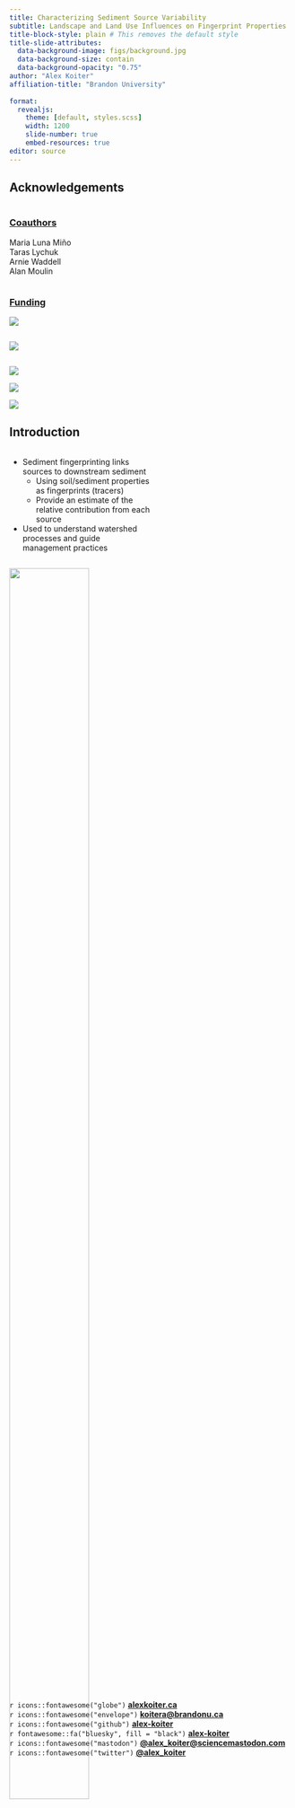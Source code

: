 ```yaml
---
title: Characterizing Sediment Source Variability
subtitle: Landscape and Land Use Influences on Fingerprint Properties
title-block-style: plain # This removes the default style
title-slide-attributes:
  data-background-image: figs/background.jpg
  data-background-size: contain
  data-background-opacity: "0.75"
author: "Alex Koiter"
affiliation-title: "Brandon University"
  
format: 
  revealjs:
    theme: [default, styles.scss]
    width: 1200
    slide-number: true
    embed-resources: true
editor: source
---
```


## Acknowledgements

::: {.column width="30%"}
### [**Coauthors**]{.underline}

Maria Luna Miño\
Taras Lychuk\
Arnie Waddell\
Alan Moulin
:::

::: {.column width="30%"}
### [**Funding**]{.underline}

![](figs/NSERC.png)
:::

::: {.column width="40%"}
![](figs/trap2.jpg){fig-align="center"}
:::

::: {layout="[1,0.7,1.2]" layout-valign="center"}
![](figs/BU.png)

![](figs/UoM.svg)

![](figs/AAFC.png)
:::

## Introduction

::: {.column width="50%"}
- Sediment fingerprinting links sources to downstream sediment
    - Using soil/sediment properties as fingerprints (tracers)
    - Provide an estimate of the relative contribution from each source
- Used to understand watershed processes and guide management practices

:::

::: {.column width="50%"}
![](figs/stream2.jpg){width=75% fig-align="right"}
:::
## Research question

::: {.column width="50%"}

- Characterizing the sources of sediment is an important step
- Focus has been on:
    - Novel fingerprints
    - Fingerprint selection
    
- What about the sampling design?
    - Logistics
    - Cost
    - Judgement
    
:::

::: {.column width="50%"}
![](figs/sampling.jpg){width=75% fig-align="right"}
:::

## Objectives

::: {.column width="50%"}
### Using a range of soil colour and geochemical properties across two contrasting land uses:

1. Quantify the variability

2. Characterize the spatial patterns

3. Assess the the importance of terrain attributes

:::

::: {.column width="50%"}
![](figs/stream.jpg){fig-align="right"}

:::

## Location

```r
library(tidyverse)
library(rnaturalearth)
library(sf)
library(ggspatial)
canada <- ne_states(country = "Canada", returnclass = "sf") %>%
  st_transform(crs = 3348)

locations2 <- data.frame(name = c("Center"), long = c(-99.989671), lat = c(50.742554)) %>%
  st_as_sf(coords = c("long", "lat"),  crs = 4326) %>%
  st_transform(crs = st_crs(4269))

p1 <- ggplot() +
  theme_bw() +
  layer_spatial(canada, fill = "white") +
  layer_spatial(locations2, shape = 23, colour = "red", fill = "red", size = 3) +
  annotation_scale(location = "bl",
                   height = unit(0.05, "cm")) +
  annotation_north_arrow(location = "br", 
                         height = unit(0.5, "cm"),
                         width = unit(0.5, "cm")) +
  theme(axis.text = element_blank(),
        axis.ticks = element_blank(),
        axis.title = element_blank(),
        plot.margin = unit(c(0,0,0,0), "mm"))
```

```r
library(OpenStreetMap)

ag_site <- data.frame(x = c(464124, 463318),
                         y = c(5622932, 5622121)) %>% 
  st_as_sf(coords = c("x", "y"), crs = 3158) %>% 
  st_bbox() %>% 
  st_as_sfc() %>%
  st_transform(crs = "+proj=utm +zone=14 +ellps=GRS80 +towgs84=-0.991,1.9072,0.5129,-1.25033e-07,-4.6785e-08,-5.6529e-08,0 +units=m +no_defs +type=crs")

forest_site <- data.frame(x = c(460822, 460189),
                         y = c(5619887, 5619206)) %>% 
  st_as_sf(coords = c("x", "y"), crs = 3158) %>% 
  st_bbox() %>% 
  st_as_sfc() %>%
  st_transform(crs = "+proj=utm +zone=14 +ellps=GRS80 +towgs84=-0.991,1.9072,0.5129,-1.25033e-07,-4.6785e-08,-5.6529e-08,0 +units=m +no_defs +type=crs")

map <- openmap(c(50.85, -99.75), c( 50.65, -99.4), zoom = NULL,
                  type = "esri-imagery", mergeTiles = TRUE) 

sa_map2 <- openproj(map, projection = "+proj=utm +zone=14 +ellps=GRS80 +towgs84=-0.991,1.9072,0.5129,-1.25033e-07,-4.6785e-08,-5.6529e-08,0 +units=m +no_defs +type=crs")

sites <- data.frame(sites = c("Agriculture", "Forest"), lat = c(5622932, 5619815.26), long = c(463709.63, 460608.90))

p2 <- OpenStreetMap::autoplot.OpenStreetMap(sa_map2) +
  theme_void() +
  geom_sf(data = ag_site, fill = NA, colour = "red", lwd = 1, inherit.aes = FALSE) +
  geom_sf(data = forest_site, fill = NA, colour = "red", lwd = 1, inherit.aes = FALSE) +
  ggrepel::geom_label_repel(data = sites, 
            aes(long, lat, label = sites), 
            size = 3, colour = "black",
            nudge_y = 3,
            min.segment.length = 0)

```

```r

library(patchwork)

p1 + p2
```

## Sampling

-   Surface soil
-   49 points at 100m spacing

```r
library(terra)
for_data <- read_csv(here::here("./IASWS_2025/data/forest_terrain_data.csv"), show_col_types = FALSE) |>
  select("x", "y", "ca", "elevation")|>
  rast() 
crs(x = for_data, warn=FALSE) <- "epsg:26914"

ag_data <- read_csv(here::here("./IASWS_2025/data/ag_terrain_data.csv"), show_col_types = FALSE) |>
  select("x", "y", "ca", "elevation")|>
  rast() 
crs(x = ag_data, warn=FALSE) <- "epsg:26914"

coords <- read_csv(here::here("./IASWS_2025/data/coords.csv"), show_col_types = FALSE) %>% 
  st_as_sf(coords = c("long", "lat"),  crs = 4326) %>%
  st_transform(crs = 26914)

f1 <- ggplot() +
  tidyterra::geom_spatraster(data = for_data, aes(fill = elevation)) +
  scale_fill_viridis_c(name = "Elevation (m)", option = "inferno") +
  geom_sf(data = filter(coords, site == "Forest")) +
  theme_bw(base_size = 12) +
  theme(axis.title = element_blank(),
        axis.text = element_blank(),
        axis.ticks = element_blank(),
        legend.position = "bottom") +
  scale_y_continuous(expand = c(0,0)) +
  scale_x_continuous(expand = c(0,0)) +
  ggspatial::annotation_scale(location = "bl") +
  ggspatial::annotation_north_arrow(location = "br") +
  labs(title = "Forest")

a1 <- ggplot() +
  tidyterra::geom_spatraster(data = ag_data, aes(fill = elevation)) +
  scale_fill_viridis_c(name = "Elevation (m)", option = "inferno") +
  geom_sf(data = filter(coords, site == "Agriculture")) +
  theme_bw(base_size = 12) +
  theme(axis.title = element_blank(),
        axis.text = element_blank(),
        axis.ticks = element_blank(),
        legend.position = "bottom") +
  scale_y_continuous(expand = c(0,0)) +
  scale_x_continuous(expand = c(0,0)) +
  ggspatial::annotation_scale(location = "bl") +
  ggspatial::annotation_north_arrow(location = "br") +
  labs(title = "Agriculture")

a1+f1

```

## Lab analysis

::: {.column width="50%"}
-   Sieved to \< 63 um
-   Geochemistry
    -   Aqua-regia
    -   51 geochemical elements
-   Spectral reflectance
    -   FieldSpecPro
    -   15 colour coefficients
:::

::: {.column width="50%"}
**Based on previous work (Luna Miño et al. 2024)**

-   Ca, Co, Cs, Fe, Li, La, Nb, Ni, Rb, and Sr

-   *a\*, b\**, *h\*, and x*

![](figs/field_spec.png){fig-align="center"}
:::

## Univariate analysis

::: {.column width="50%"}
-   Mean
-   Standard deviation
-   Skewness
-   Coefficient of variation
:::

::: {.column width="50%"}
```r
#| fig-width: 6
#| fig-height: 6
uni_data <- read_csv(here::here("./IASWS_2025/data/soil_data.csv"), show_col_types = FALSE) |>
  filter(element %in% c("Ca", "Fe", "a_col", "c_col")) |>
  mutate(element = fct_recode(element, "a*" = "a_col", "c*"= "c_col"))

u1 <- ggplot(data = uni_data, aes(x = site, y = value, fill = site))+
  #geom_histogram() +
  #geom_density() +
  geom_violin() +
  theme_bw() +
  theme(legend.position = "none",
        axis.title.x = element_blank(),
        aspect.ratio = 1) +
  labs(y = "Value / Concentration") +
  scale_fill_manual(values = c("Forest" = "darkgreen", "Agriculture" = "goldenrod")) +
  facet_wrap(~element, scales = "free")
u1

```
:::

## Univariate analysis

::: {.column width="50%"}

### Overall

-   **Colour** properties and the **agricultural** land use
    -   Exhibited [lower variability]{.underline} and [more symmetrical]{.underline} data
-   Forested site has a more complex topography and geomorphic setting (floodplain)
    -   Greater variability in SOM and grain size
-   Colour properties make ideal fingerprints
-   Differences between sites makes direct comparisons a bit tricky
    -   Transformations?
    
:::

::: {.column width="50%"}
```r
#| fig-width: 6
#| fig-height: 6

u1
```
:::

## Geospatial analysis

::: {.column width="30%"}
-   Spatial autocorrelation
    -   Semivariograms
-   Interpolation and mapping
    -   Kriging
    
:::

::: {.column width="70%"}

```r
#| fig-align: left

a2 <- ggplot() +
  tidyterra::geom_spatraster(data = ag_data, aes(fill = ca)) +
  scale_fill_viridis_c(name = "Ca", breaks = seq(2, 9, 1)) +
  geom_sf(data = filter(coords, site == "Agriculture")) +
  theme_bw(base_size = 12) +
  theme(axis.title = element_blank(),
        axis.text = element_blank(),
        axis.ticks = element_blank(),
        legend.position = "bottom") +
  scale_y_continuous(expand = c(0,0)) +
  scale_x_continuous(expand = c(0,0)) +
  ggspatial::annotation_scale(location = "bl") +
  ggspatial::annotation_north_arrow(location = "br") 

f2 <- ggplot() +
  tidyterra::geom_spatraster(data = for_data, aes(fill = ca)) +
  scale_fill_viridis_c(name = "Ca", breaks = seq(1, 4, 1)) +
  geom_sf(data = filter(coords, site == "Forest")) +
  theme_bw(base_size = 12) +
  theme(axis.title = element_blank(),
        axis.text = element_blank(),
        axis.ticks = element_blank(),
        legend.position = "bottom") +
  scale_y_continuous(expand = c(0,0)) +
  scale_x_continuous(expand = c(0,0)) +
  ggspatial::annotation_scale(location = "bl") +
  ggspatial::annotation_north_arrow(location = "br")

a1 + a2

```

Nugget = 0.0\
Sill = 7.2\
Range = 580m\
Spatial Class = Strong
:::

## Geospatial analysis

::: {.column width="30%"}
-   Spatial autocorrelation
    -   Semivariograms
-   Interpolation and mapping
    -   Kriging
:::

::: {.column width="70%"}
```r

f1 + f2
```

Nugget = 1.6\
Sill = 2.7\
Range = 269m\
Spatial Class = Moderate
:::

## Geospatial analysis

::: {.column width="40%"}
### Semivariogram interpretation

-   Small nugget reflects low measurement or sampling error
-   Small sill indicates low overall variance
-   Small range indicate spatial correlation persists over short distances
:::

::: {.column width="60%"}


![](figs/Ca_Ag_Semi.png){width=85%}

![](figs/Ca_For_Semi.png){width=85%}

:::

## Geospatial analysis

::: {.column width="50%"}

### Spatial autocorrelation
-   Soil properties at the **agricultural site** exhibited **stronger** spatial autocorrelation
    -   6 soil properties at the forested site exhibited **no** spatial autocorrelation
- Soil properties presented patterns that [roughly matches]{.underline} the topography

:::

::: {.column width="50%"}

```r
#| fig-width: 6
#| fig-height: 6

f3 <- ggplot() +
  tidyterra::geom_spatraster(data = for_data, aes(fill = elevation)) +
  scale_fill_viridis_c(name = "Elevation (m)", option = "inferno") +
  theme_bw(base_size = 12) +
  theme(axis.title = element_blank(),
        axis.text = element_blank(),
        axis.ticks = element_blank(),
        legend.position = "none") +
  scale_y_continuous(expand = c(0,0)) +
  scale_x_continuous(expand = c(0,0)) +
  labs(title = "Forest")

a3 <- ggplot() +
  tidyterra::geom_spatraster(data = ag_data, aes(fill = elevation)) +
  scale_fill_viridis_c(name = "Elevation (m)", option = "inferno") +
  theme_bw(base_size = 12) +
  theme(axis.title = element_blank(),
        axis.text = element_blank(),
        axis.ticks = element_blank(),
        legend.position = "none") +
  scale_y_continuous(expand = c(0,0)) +
  scale_x_continuous(expand = c(0,0)) +
  labs(title = "Agriculture")

a4 <- ggplot() +
  tidyterra::geom_spatraster(data = ag_data, aes(fill = ca)) +
  scale_fill_viridis_c(name = "Ca", breaks = seq(2, 9, 1)) +
  theme_bw(base_size = 12) +
  theme(axis.title = element_blank(),
        axis.text = element_blank(),
        axis.ticks = element_blank(),
        legend.position = "none") +
  scale_y_continuous(expand = c(0,0)) +
  scale_x_continuous(expand = c(0,0)) 

f4 <- ggplot() +
  tidyterra::geom_spatraster(data = for_data, aes(fill = ca)) +
  scale_fill_viridis_c(name = "Ca", breaks = seq(1, 4, 1)) +
  theme_bw(base_size = 12) +
  theme(axis.title = element_blank(),
        axis.text = element_blank(),
        axis.ticks = element_blank(),
        legend.position = "none") +
  scale_y_continuous(expand = c(0,0)) +
  scale_x_continuous(expand = c(0,0))

(a3 + f3)/(a4 + f4)

```

:::


## Terrain analysis

::: {.column width="40%"}
-   Terrain attributes
    -   System for Automated Geoscientific Analyses (SAGA)
    -   Random Forest Regression

1.  Plan curvature
2.  Profile curvature
3.  SAGA wetness index
4.  Catchment area
5.  Relative slope position
6.  Vertical channel network distance
:::

::: {.column width="60%"}
![](figs/RF summary.png){fig-align="center"}
:::

## Terrain analysis

::: {.column width="40%"}
-   Elevation was ranked as the most important predictor
    - SAGA Wetness Index
    - Relative Slope Position
- Patterns linked to hydrologic properties and processes
- Terrain attributes can be used to guide sampling and interpret data
    
:::

::: {.column width="60%"}
![](figs/RF summary.png){fig-align="center"}
:::

## Conclusions

::: {.column width="50%"}
- Agricultural site:

    - Gently sloping terrain

    - Lower variability

    - Approximately normal data distributions

    - Moderate to strong spatial autocorrelation
    
![](figs/sampling2.jpg){fig-align="center" width=75%}    
:::

::: {.column width="50%"}

- Forested site:

    - Complex terrain

    - Higher variability 

    - Data often non-normal

    - Fewer properties with spatial autocorrelation
    
![](figs/sampling3_crop.jpg){fig-align="center" width=75%}     
    
:::

## Conclusions

-  Topographic effects evident in many soil property patterns
-  Top terrain predictors: elevation, SAGA Wetness Index, and relative slope position
    -  Terrain–soil relationships were inconsistent in strength and direction
- Terrain-driven spatial patterns can inform more targeted soil sampling

![](figs/sampling4_crop.jpg){fig-align="center"}     

## Characterizing Sediment Source Variability

### Landscape and Land Use Influences on Fingerprint Properties

::: {.absolute bottom="50" left="600" width="150%"}

[**Want to learn more?**]{style="color:#094218;"}

![](figs/qr.svg)

:::

<!-- code <- qrcode::qr_code("https://github.com/alex-koiter/presentations/tree/main/IASWS_2025") -->

<!-- qrcode::generate_svg(code, filename = here::here("./IASWS_2025/figs/qr.svg")) -->

<!-- **Want to learn more? ** -->

<!-- ![](figs/qr.svg){width=25%} -->




::: {style="position:absolute; bottom:20%"}
 `r icons::fontawesome("globe")` [**alexkoiter.ca**](https://alexkoiter.ca)<br> `r icons::fontawesome("envelope")` [**koitera\@brandonu.ca**](mailto:koitera@brandonu.ca)<br> `r icons::fontawesome("github")` [**alex-koiter**](https://github.com/alex-koiter)<br> `r fontawesome::fa("bluesky", fill = "black")` [**alex-koiter**](https://bsky.app/profile/alex-koiter.bsky.social)<br> `r icons::fontawesome("mastodon")` [**\@alex_koiter\@sciencemastodon.com**](https://sciencemastodon.com/@Alex_Koiter)<br> `r icons::fontawesome("twitter")` [**\@alex_koiter**](https://twitter.com/alex_koiter)
:::

[*Slides created with [Quarto](https://quarto.org)*<br>Updated `r Sys.Date()`]{.small .absolute bottom="50"}

